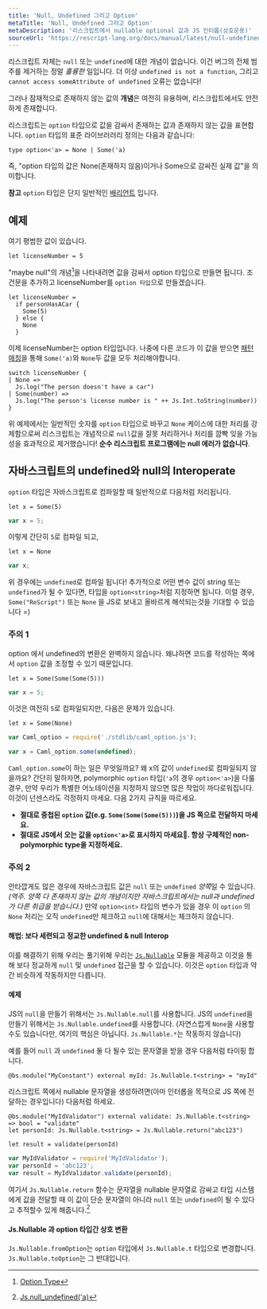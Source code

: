 ```yaml
---
title: 'Null, Undefined 그리고 Option'
metaTitle: 'Null, Undefined 그리고 Option'
metaDescription: '리스크립트에서 nullable optional 값과 JS 인터롭(상호운용)'
sourceUrl: 'https://rescript-lang.org/docs/manual/latest/null-undefined-option'
---
```


리스크립트 자체는 `null` 또는 `undefined`에 대한 개념이 없습니다. 이건 버그의 전체 범주를 제거하는 정말 _훌륭한_ 일입니다. 더 이상 `undefined is not a function`, 그리고 `cannot access someAttribute of undefined` 오류는 없습니다!

그러나 잠재적으로 존재하지 않는 값의 **개념**은 여전히 유용하며, 리스크립트에서도 안전하게 존재합니다.

리스크립트는 `option` 타입으로 값을 감싸서 존재하는 값과 존재하지 않는 값을 표현합니다. `option` 타입의 표준 라이브러러리 정의는 다음과 같습니다:

```reason
type option<'a> = None | Some('a)
```

즉, "option 타입의 값은 None(존재하지 않음)이거나 Some으로 감싸진 실제 값"을 의미합니다.

**참고** `option` 타입은 단지 일반적인 [배리언트](08-Variant) 입니다.

## 예제

여기 평범한 값이 있습니다.

```reason
let licenseNumber = 5
```

"maybe null"의 개념[^1]을 나타내려면 값을 감싸서 option 타입으로 만들면 됩니다. 조건문을 추가하고 licenseNumber를 `option 타입`으로 만들겠습니다.

```reason
let licenseNumber =
  if personHasACar {
    Some(5)
  } else {
    None
  }
```

이제 licenseNumber는 option 타입입니다. 나중에 다른 코드가 이 값을 받으면 [패턴 매칭](15-Pattern-Matching-Destructuring)을 통해 `Some('a)`와 `None`두 값을 모두 처리해야합니다.

```reason
switch licenseNumber {
| None =>
  Js.log("The person doesn't have a car")
| Some(number) =>
  Js.log("The person's license number is " ++ Js.Int.toString(number))
}
```

위 예제에서는 일반적인 숫자를 `option` 타입으로 바꾸고 `None` 케이스에 대한 처리를 강제함으로써 리스크립트는 개념적으로 `null`값을 잘못 처리하거나 처리를 깜빡 잊을 가능성을 효과적으로 제거했습니다! **순수 리스크립트 프로그램에는 null 에러가 없습니다**.

## 자바스크립트의 undefined와 null의 Interoperate

`option` 타입은 자바스크립트로 컴파일할 때 일반적으로 다음처럼 처리됩니다.

```reason
let x = Some(5)
```

```javascript
var x = 5;
```

이렇게 간단히 `5`로 컴파일 되고,

```reason
let x = None
```

```javascript
var x;
```

위 경우에는 `undefined`로 컴파일 됩니다! 추가적으로 어떤 변수 값이 string 또는 `undefined`가 될 수 있다면, 타입을 `option<string>`처럼 지정하면 됩니다. 이럴 경우, `Some("ReScript")` 또는 `None` 을 JS로 보내고 올바르게 해석되는것을 기대할 수 있습니다 =)

### 주의 1

option 에서 undefined의 변환은 완벽하지 않습니다. 왜냐하면 코드를 작성하는 쪽에서 `option` 값을 조정할 수 있기 때문입니다.

```reason example
let x = Some(Some(Some(5)))
```

```javascript
var x = 5;
```

이것은 여전히 `5`로 컴파일되지만, 다음은 문제가 있습니다.

```reason example
let x = Some(None)
```

```javascript
var Caml_option = require('./stdlib/caml_option.js');

var x = Caml_option.some(undefined);
```

`Caml_option.some`이 하는 일은 무엇일까요? 왜 x의 값이 `undefined`로 컴파일되지 않을까요? 간단히 말하자면, polymorphic `option` 타입(`'a`의 경우 `option<'a>`)을 다룰 경우, 만약 우리가 특별한 어노테이션을 지정하지 않으면 많은 작업이 까다로워집니다. 이것이 넌센스라도 걱정하지 마세요. 다음 2가지 규칙을 따르세요.

- **절대로 중첩된 `option` 값(e.g. `Some(Some(Some(5)))`)을 JS 쪽으로 전달하지 마세요.**
- **절대로 JS에서 오는 값을 `option<'a>`로 표시하지 마세요. 항상 구체적인 non-polymorphic type을 지정하세요.**

### 주의 2

안타깝게도 많은 경우에 자바스크립트 값은 `null` 또는 `undefined` *양쪽*일 수 있습니다._(역주. 양쪽 다 존재하지 않는 값의 개념이지만 자바스크립트에서는 null과 undefined가 다른 취급을 받습니다.)_
만약 `option<int>` 타입의 변수가 있을 경우 이 `option` 의 `None` 처리는 오직 `undefined`만 체크하고 `null`에 대해서는 체크하지 않습니다.

#### 해법: 보다 세련되고 정교한 undefined & null Interop

이를 해결하기 위해 우리는 풀기위해 우리는 [`Js.Nullable`](https://rescript-lang.org/docs/manual/latest/api/js/nullable) 모듈을 제공하고 이것을 통해 보다 정교하게 `null` 및 `undefined` 접근을 할 수 있습니다. 이것은 `option` 타입과 약간 비슷하게 작동하지만 다릅니다.

#### 예제

JS의 `null`을 만들기 위해서는 `Js.Nullable.null`를 사용합니다. JS의 `undefined`을 만들기 위해서는 `Js.Nullable.undefined`를 사용합니다. (자연스럽게 `None`을 사용할수도 있습니다만, 여기의 핵심은 아닙니다. `Js.Nullable.*`는 작동하지 않습니다)

예를 들어 `null` 과 `undefined` 둘 다 될수 있는 문자열을 받을 경우 다음처럼 타이핑 합니다.

```reason example
@bs.module("MyConstant") external myId: Js.Nullable.t<string> = "myId"
```

리스크립트 쪽에서 nullable 문자열을 생성하려면(아마 인터롭을 목적으로 JS 쪽에 전달하는 경우입니다) 다음처럼 하세요.

```reason example
@bs.module("MyIdValidator") external validate: Js.Nullable.t<string> => bool = "validate"
let personId: Js.Nullable.t<string> = Js.Nullable.return("abc123")

let result = validate(personId)
```

```javascript
var MyIdValidator = require('MyIdValidator');
var personId = 'abc123';
var result = MyIdValidator.validate(personId);
```

여기서 `Js.Nullable.return` 함수는 문자열을 nullable 문자열로 감싸고 타입 시스템에게 값을 전달할 때 이 값이 단순 문자열이 아니라 `null` 또는 `undefined`이 될 수 있다고 추적할수 있게 해줍니다.[^2]

#### Js.Nullable 과 option 타입간 상호 변환

`Js.Nullable.fromOption`는 `option` 타입에서 `Js.Nullable.t` 타입으로 변경합니다. `Js.Nullable.toOption`는 그 반대입니다.

[^1]: [Option Type](https://en.wikipedia.org/wiki/Option_type)
[^2]: [Js.null_undefined('a)](https://rescript-lang.org/docs/manual/latest/api/js/nullable#return)
